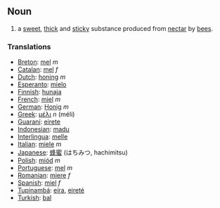 ==Noun==
#a [[sweet]], [[thick]] and [[sticky]] substance produced from [[nectar]] by [[bee|bees]].

===Translations===
*[[Breton]]: [[mel]] ''m''
*[[Catalan]]: [[mel]] ''f''
*[[Dutch]]: [[honing]] ''m''
*[[Esperanto]]: [[mielo]]
*[[Finnish]]: [[hunaja]]
*[[French]]: [[miel]] ''m''
*[[German]]: [[Honig]] ''m''
*[[Greek]]: [[μέλι]] ''n'' (méli)
*[[Guaraní]]: [[eirete]]
*[[Indonesian]]: [[madu]]
*[[Interlingua]]: [[melle]]
*[[Italian]]: [[miele]] ''m''
*[[Japanese]]: [[蜂蜜]] (はちみつ, hachimitsu)
*[[Polish]]: [[miód]] ''m''
*[[Portuguese]]: [[mel]] ''m''
*[[Romanian]]: [[miere]] ''f''
*[[Spanish]]: [[miel]] ''f''
*[[Tupinambá]]: [[eíra]], [[eireté]]
*[[Turkish]]: [[bal]]